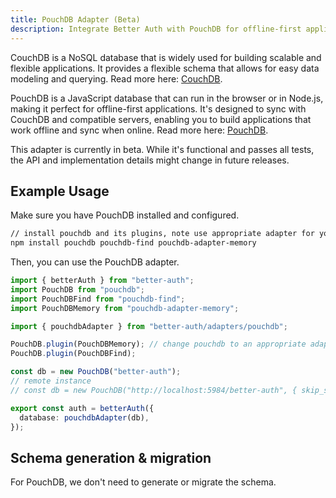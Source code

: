 ```yaml
---
title: PouchDB Adapter (Beta)
description: Integrate Better Auth with PouchDB for offline-first applications.
---
```


CouchDB is a NoSQL database that is widely used for building scalable and flexible applications. It provides a flexible schema that allows for easy data modeling and querying.
Read more here: [CouchDB](https://couchdb.apache.org/).

PouchDB is a JavaScript database that can run in the browser or in Node.js, making it perfect for offline-first applications.
It's designed to sync with CouchDB and compatible servers, enabling you to build applications that work offline and sync when online.
Read more here: [PouchDB](https://pouchdb.com/).

<Callout type="warn">
This adapter is currently in beta. While it's functional and passes all tests, the API and implementation details might change in future releases.
</Callout>


## Example Usage

Make sure you have PouchDB installed and configured.

```bash
// install pouchdb and its plugins, note use appropriate adapter for your use case
npm install pouchdb pouchdb-find pouchdb-adapter-memory
```

Then, you can use the PouchDB adapter.

```ts title="auth.ts"
import { betterAuth } from "better-auth";
import PouchDB from "pouchdb";
import PouchDBFind from "pouchdb-find";
import PouchDBMemory from "pouchdb-adapter-memory";

import { pouchdbAdapter } from "better-auth/adapters/pouchdb";

PouchDB.plugin(PouchDBMemory); // change pouchdb to an appropriate adapter or use a remote instance
PouchDB.plugin(PouchDBFind);

const db = new PouchDB("better-auth");
// remote instance
// const db = new PouchDB("http://localhost:5984/better-auth", { skip_setup: true, auth: { username: "username", password: "password" } });

export const auth = betterAuth({
  database: pouchdbAdapter(db),
});
```

## Schema generation & migration

For PouchDB, we don't need to generate or migrate the schema.